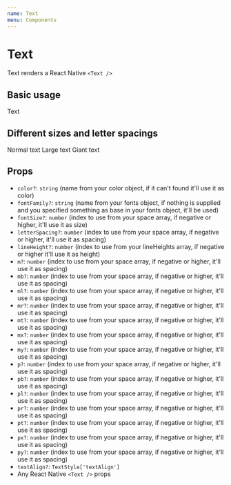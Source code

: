 ```yaml
---
name: Text
menu: Components
---
```




# Text

Text renders a React Native `<Text />`

## Basic usage

<Playground>
  <Text fontSize={3} color="salmon">
    Text
  </Text>
</Playground>

## Different sizes and letter spacings

<Playground>
  <Box>
    <Text fontSize={1}>Normal text</Text>
    <Text fontSize={4} letterSpacing={1}>
      Large text
    </Text>
    <Text fontSize={36} letterSpacing={2}>
      Giant text
    </Text>
  </Box>
</Playground>

## Props

- `color?`: `string` (name from your color object, if it can't found it'll use it as color)
- `fontFamily?`: `string` (name from your fonts object, if nothing is supplied and you specified something as base in your fonts object, it'll be used)
- `fontSize?`: `number` (index to use from your space array, if negative or higher, it'll use it as size)
- `letterSpacing?`: `number` (index to use from your space array, if negative or higher, it'll use it as spacing)
- `lineHeight?`: `number` (index to use from your lineHeights array, if negative or higher it'll use it as height)
- `m?`: `number` (index to use from your space array, if negative or higher, it'll use it as spacing)
- `mb?`: `number` (index to use from your space array, if negative or higher, it'll use it as spacing)
- `ml?`: `number` (index to use from your space array, if negative or higher, it'll use it as spacing)
- `mr?`: `number` (index to use from your space array, if negative or higher, it'll use it as spacing)
- `mt?`: `number` (index to use from your space array, if negative or higher, it'll use it as spacing)
- `mx?`: `number` (index to use from your space array, if negative or higher, it'll use it as spacing)
- `my?`: `number` (index to use from your space array, if negative or higher, it'll use it as spacing)
- `p?`: `number` (index to use from your space array, if negative or higher, it'll use it as spacing)
- `pb?`: `number` (index to use from your space array, if negative or higher, it'll use it as spacing)
- `pl?`: `number` (index to use from your space array, if negative or higher, it'll use it as spacing)
- `pr?`: `number` (index to use from your space array, if negative or higher, it'll use it as spacing)
- `pt?`: `number` (index to use from your space array, if negative or higher, it'll use it as spacing)
- `px?`: `number` (index to use from your space array, if negative or higher, it'll use it as spacing)
- `py?`: `number` (index to use from your space array, if negative or higher, it'll use it as spacing)
- `textAlign?`: `TextStyle['textAlign']`
- Any React Native `<Text />` props
